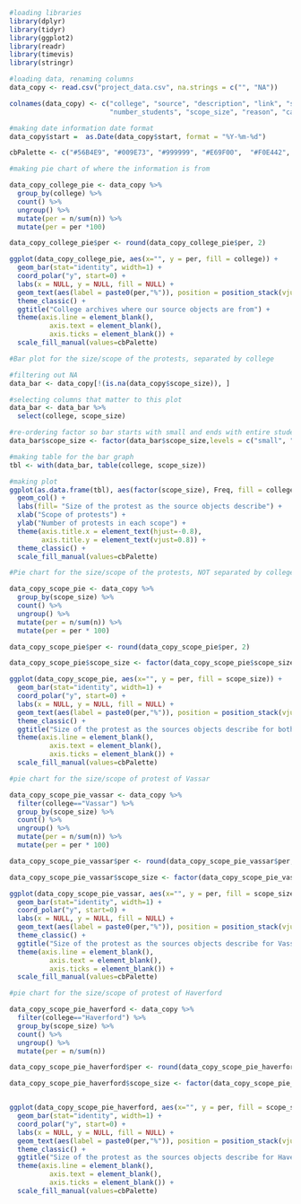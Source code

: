```r
#loading libraries
library(dplyr)
library(tidyr)
library(ggplot2)
library(readr)
library(timevis)
library(stringr)
```



```r
#loading data, renaming columns
data_copy <- read.csv("project_data.csv", na.strings = c("", "NA"))

colnames(data_copy) <- c("college", "source", "description", "link", "start", "date_event", 
                         "number_students", "scope_size", "reason", "cause", "tags", "against", "group_category", "group_name", "effect", "method", "location", "is_linked", "umbrella_tag", "text_ocr")

#making date information date format
data_copy$start =  as.Date(data_copy$start, format = "%Y-%m-%d")
```

```r
cbPalette <- c("#56B4E9", "#009E73", "#999999", "#E69F00",  "#F0E442", "#0072B2", "#D55E00", "#CC79A7")

```

```r
#making pie chart of where the information is from 

data_copy_college_pie <- data_copy %>% 
  group_by(college) %>% 
  count() %>% 
  ungroup() %>%
  mutate(per = n/sum(n)) %>%
  mutate(per = per *100)

data_copy_college_pie$per <- round(data_copy_college_pie$per, 2)

ggplot(data_copy_college_pie, aes(x="", y = per, fill = college)) +
  geom_bar(stat="identity", width=1) +
  coord_polar("y", start=0) + 
  labs(x = NULL, y = NULL, fill = NULL) +
  geom_text(aes(label = paste0(per,"%")), position = position_stack(vjust=0.5)) +
  theme_classic() +
  ggtitle("College archives where our source objects are from") +
  theme(axis.line = element_blank(),
          axis.text = element_blank(),
          axis.ticks = element_blank()) +
  scale_fill_manual(values=cbPalette)
```


```r
#Bar plot for the size/scope of the protests, separated by college

#filtering out NA
data_bar <- data_copy[!(is.na(data_copy$scope_size)), ]

#selecting columns that matter to this plot
data_bar <- data_bar %>%
  select(college, scope_size)

#re-ordering factor so bar starts with small and ends with entire student body
data_bar$scope_size <- factor(data_bar$scope_size,levels = c("small", "medium", "large", "entire student body"))

#making table for the bar graph
tbl <- with(data_bar, table(college, scope_size))

#making plot
ggplot(as.data.frame(tbl), aes(factor(scope_size), Freq, fill = college)) +     
  geom_col() +
  labs(fill= "Size of the protest as the source objects describe") +
  xlab("Scope of protests") +
  ylab("Number of protests in each scope") + 
  theme(axis.title.x = element_text(hjust=-0.8),
        axis.title.y = element_text(vjust=0.8)) +
  theme_classic() +
  scale_fill_manual(values=cbPalette)
```


```r
#Pie chart for the size/scope of the protests, NOT separated by college

data_copy_scope_pie <- data_copy %>% 
  group_by(scope_size) %>% 
  count() %>% 
  ungroup() %>%
  mutate(per = n/sum(n)) %>%
  mutate(per = per * 100)

data_copy_scope_pie$per <- round(data_copy_scope_pie$per, 2)

data_copy_scope_pie$scope_size <- factor(data_copy_scope_pie$scope_size,levels = c("small", "medium", "large", "entire student body"))

ggplot(data_copy_scope_pie, aes(x="", y = per, fill = scope_size)) +
  geom_bar(stat="identity", width=1) +
  coord_polar("y", start=0) + 
  labs(x = NULL, y = NULL, fill = NULL) +
  geom_text(aes(label = paste0(per,"%")), position = position_stack(vjust=0.5)) +
  theme_classic() +
  ggtitle("Size of the protest as the sources objects describe for both colleges") +
  theme(axis.line = element_blank(),
          axis.text = element_blank(),
          axis.ticks = element_blank()) +
  scale_fill_manual(values=cbPalette)

```

```r
#pie chart for the size/scope of protest of Vassar

data_copy_scope_pie_vassar <- data_copy %>% 
  filter(college=="Vassar") %>%
  group_by(scope_size) %>% 
  count() %>% 
  ungroup() %>%
  mutate(per = n/sum(n)) %>%
  mutate(per = per * 100)

data_copy_scope_pie_vassar$per <- round(data_copy_scope_pie_vassar$per, 2)

data_copy_scope_pie_vassar$scope_size <- factor(data_copy_scope_pie_vassar$scope_size,levels = c("small", "medium", "large", "entire student body"))

ggplot(data_copy_scope_pie_vassar, aes(x="", y = per, fill = scope_size)) +
  geom_bar(stat="identity", width=1) +
  coord_polar("y", start=0) + 
  labs(x = NULL, y = NULL, fill = NULL) +
  geom_text(aes(label = paste0(per,"%")), position = position_stack(vjust=0.5)) +
  theme_classic() +
  ggtitle("Size of the protest as the sources objects describe for Vassar") +
  theme(axis.line = element_blank(),
          axis.text = element_blank(),
          axis.ticks = element_blank()) +
  scale_fill_manual(values=cbPalette)

```

```r
#pie chart for the size/scope of protest of Haverford

data_copy_scope_pie_haverford <- data_copy %>% 
  filter(college=="Haverford") %>%
  group_by(scope_size) %>% 
  count() %>% 
  ungroup() %>%
  mutate(per = n/sum(n))

data_copy_scope_pie_haverford$per <- round(data_copy_scope_pie_haverford$per, 2)

data_copy_scope_pie_haverford$scope_size <- factor(data_copy_scope_pie_haverford$scope_size,levels = c("small", "medium", "large", "entire student body"))


ggplot(data_copy_scope_pie_haverford, aes(x="", y = per, fill = scope_size)) +
  geom_bar(stat="identity", width=1) +
  coord_polar("y", start=0) + 
  labs(x = NULL, y = NULL, fill = NULL) +
  geom_text(aes(label = paste0(per,"%")), position = position_stack(vjust=0.5)) +
  theme_classic() +
  ggtitle("Size of the protest as the sources objects describe for Haverford") +
  theme(axis.line = element_blank(),
          axis.text = element_blank(),
          axis.ticks = element_blank()) +
  scale_fill_manual(values=cbPalette)

```

